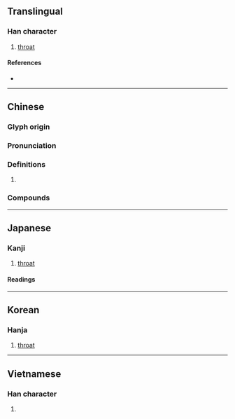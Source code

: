 {{also|咙}}
{{character info/new}}
==Translingual==

===Han character===
{{Han char|rn=30|rad=口|as=16|sn=19|four=61011|canj=RYBP|ids=⿰口龍}}

# [[throat]]

====References====
* {{Han ref|kx=0213.230|dkj=04550|dj=0436.040|hdz=10703.110|uh=56A8|ud=22184|bh=C456|bd=50262}}

----

==Chinese==
{{zh-forms|s=咙}}

===Glyph origin===
{{Han etym}}

===Pronunciation===
{{zh-pron
|m=lóng
|c=lung4
|mn=lông/nâ
|mn_note=lông - literary; nâ - vernacular
|mc=y
|oc=y
|cat=
}}

===Definitions===
{{zh-hanzi}}

# {{rfdef|zh}}

===Compounds===
{{zh-der|喉嚨|嚨胡|大喉嚨|嚨喉:nâ-âu}}

----

==Japanese==

===Kanji===
{{ja-kanji|grade=|rs=口16}}

# [[throat]]

====Readings====
{{ja-readings
|goon=る
|kanon=ろう
|kun=のど-}}

----

==Korean==

===Hanja===
{{ko-hanja|hangeul=롱|rv=rong|mr=rong}}

# [[throat]]

----

==Vietnamese==

===Han character===
{{vi-hantu|[[lùng]]|rs=口16}}

# {{defn|lang=vi|sort=口16}}